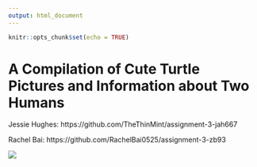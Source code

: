 ```yaml
---
output: html_document
---
```


```r
knitr::opts_chunk$set(echo = TRUE)
```

# A Compilation of Cute Turtle Pictures and Information about Two Humans

Jessie Hughes:  https://github.com/TheThinMint/assignment-3-jah667

Rachel Bai: https://github.com/RachelBai0525/assignment-3-zb93

![](https://cdn.pixabay.com/photo/2016/11/29/08/31/animal-1868436__340.jpg)